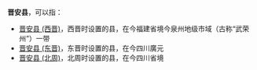 '''晋安县'''，可以指：
*[[晋安县_(西晋)|晋安县 (西晋)]]，西晋时设置的县，在今福建省境今泉州地级市域（古称“武荣州”）一带
*[[晋安县_(东晋)|晋安县 (东晋)]]，东晋时设置的县，在今四川廣元
*[[晋安县_(北周)|晋安县 (北周)]]，北周时设置的县，在今四川省境

{{Disambig|J|Cat=三字中国县名消歧义}}